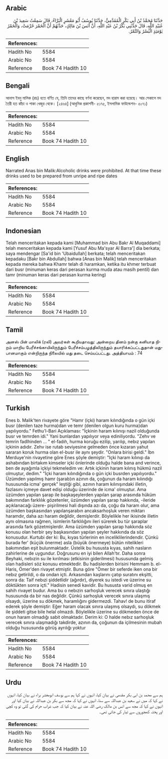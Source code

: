 ## Arabic


<div dir="rtl" lang="ar" style={{fontSize:'larger',backgroundColor:'#f8f9fa',padding:20}}>
حَدَّثَنَا مُحَمَّدُ بْنُ أَبِي بَكْرٍ الْمُقَدَّمِيُّ، حَدَّثَنَا يُوسُفُ أَبُو مَعْشَرٍ الْبَرَّاءُ، قَالَ سَمِعْتُ سَعِيدَ بْنَ عُبَيْدِ اللَّهِ، قَالَ حَدَّثَنِي بَكْرُ بْنُ عَبْدِ اللَّهِ، أَنَّ أَنَسَ بْنَ مَالِكٍ، حَدَّثَهُمْ أَنَّ الْخَمْرَ حُرِّمَتْ، وَالْخَمْرُ يَوْمَئِذٍ الْبُسْرُ وَالتَّمْرُ‏.‏
</div>
<div style={{backgroundColor:'#f8f9fa',padding:20, marginBottom: 10}}><table> <thead> <tr> <th>References:</th> <th></th> </tr> </thead> <tbody><tr><td>Hadith No</td><td>5584</td></tr><tr><td>Arabic No</td><td>5584</td></tr><tr><td>Reference</td><td>Book 74 Hadith 10</td></tr></tbody></table></div>

## Bengali


<div dir="ltr" lang="bn" style={{fontSize:'larger',backgroundColor:'#f8f9fa',padding:20}}>
আনাস ইবনু মালিক (রাঃ) হতে বর্ণিত যে, তিনি তাদের কাছে বর্ণনা করেছেন, মদ হারাম করা হয়েছে। আর সেকালে মদ তৈরী হত কাঁচা ও পাকা খেজুর থেকে। [২৪৬৪] (আধুনিক প্রকাশনী- ৫১৭৫, ইসলামিক ফাউন্ডেশন- ৫০৭১)
</div>
<div style={{backgroundColor:'#f8f9fa',padding:20, marginBottom: 10}}><table> <thead> <tr> <th>References:</th> <th></th> </tr> </thead> <tbody><tr><td>Hadith No</td><td>5584</td></tr><tr><td>Arabic No</td><td>5584</td></tr><tr><td>Reference</td><td>Book 74 Hadith 10</td></tr></tbody></table></div>

## English


<div dir="ltr" lang="en" style={{fontSize:'larger',backgroundColor:'#f8f9fa',padding:20}}>
Narrated Anas bin Malik:Alcoholic drinks were prohibited. At that time these drinks used to be prepared from unripe and ripe dates
</div>
<div style={{backgroundColor:'#f8f9fa',padding:20, marginBottom: 10}}><table> <thead> <tr> <th>References:</th> <th></th> </tr> </thead> <tbody><tr><td>Hadith No</td><td>5584</td></tr><tr><td>Arabic No</td><td>5584</td></tr><tr><td>Reference</td><td>Book 74 Hadith 10</td></tr></tbody></table></div>

## Indonesian


<div dir="ltr" lang="id" style={{fontSize:'larger',backgroundColor:'#f8f9fa',padding:20}}>
Telah menceritakan kepada kami [Muhammad bin Abu Bakr Al Muqaddami] telah menceritakan kepada kami [Yusuf Abu Ma'syar Al Barra'] dia berkata; saya mendengar [Sa'id bin 'Ubaidullah] berkata; telah menceritakan kepadaku [Bakr bin Abdullah] bahwa [Anas bin Malik] telah menceritakan kepada mereka bahwa Khamr telah di haramkan, ketika itu khmer terbuat dari busr (minuman keras dari perasan kurma muda atau masih pentil) dan tamr (minuman keras dari perasan kurma kering)
</div>
<div style={{backgroundColor:'#f8f9fa',padding:20, marginBottom: 10}}><table> <thead> <tr> <th>References:</th> <th></th> </tr> </thead> <tbody><tr><td>Hadith No</td><td>5584</td></tr><tr><td>Arabic No</td><td>5584</td></tr><tr><td>Reference</td><td>Book 74 Hadith 10</td></tr></tbody></table></div>

## Tamil


<div dir="ltr" lang="ta" style={{fontSize:'larger',backgroundColor:'#f8f9fa',padding:20}}>
அனஸ் பின் மாலிக் (ரலி) அவர்கள் கூறியதாவது: அன்றைய தினம் நன்கு கனியாத நிறம் மாறிய பேரீச்சங்காயிலிருந்தும் பேரீச்சம்பழத்திலிருந்தும் தயாரிக்கப்பட்டதுதான் மதுபானமாகும் என்றிருந்த நிலையில் மது தடை செய்யப்பட்டது. அத்தியாயம் : 74
</div>
<div style={{backgroundColor:'#f8f9fa',padding:20, marginBottom: 10}}><table> <thead> <tr> <th>References:</th> <th></th> </tr> </thead> <tbody><tr><td>Hadith No</td><td>5584</td></tr><tr><td>Arabic No</td><td>5584</td></tr><tr><td>Reference</td><td>Book 74 Hadith 10</td></tr></tbody></table></div>

## Turkish


<div dir="ltr" lang="tr" style={{fontSize:'larger',backgroundColor:'#f8f9fa',padding:20}}>
Enes b. Malik'ten rivayete göre "Hamr (içki) haram kılındığında o gün içki busr (denilen taze hurma)dan ve temr (denilen olgun kuru hurma)dan yapılıyordu." Fethu'l-Bari Açıklaması: "İçkinin haram kılınışı nazil olduğunda busr ve temrden idi." Yani bunlardan yapılıyor veya ediniliyordu. "Zehv ve temrin fadlhinden ... " el-fadıh, hurma koruğu ezilip, yarılıp, nebız yapılan içkinin adıdır. Zehv ise rutab seviyesine gelmeden önce kızaran yahut sararan koruk hurma olan el-busr ile aynı şeydir. "Onlara birisi geldi." İbn Merduye'nin rivayetine göre Enes şöyle demiştir: "Içki haram kılınıp da ashabından birtakım kimseler içki önlerinde olduğu halde bana and verince, ben de ayağımla içkiyi tekmeledim ve: Artık içkinin haram kılınış hükmü nazil olmuştur, dedim." "İçki haram kılındığında o gün içki busrden yapılıyordu." Üzümden yapılmış hamr (şarab)ın azının da, çoğunun da haram kılındığı hususunda icma' gerçek" leştiği gibi, azının haram kılınışındaki illetin, fazlasını içmeye davet edişi olduğu üzerinde de icma' olmuştur. Ama üzümden yapılan şarap ile başkaşeylerden yapılan şarap arasında hüküm bakımından farklılık gözetenler, üzümden yapılan şarap hakkında, -ileride açıklanacağı üzere- pişirilmesi hali dışında azı da, çoğu da haram olur, ama üzümden başkasından yapılanşarabın ancaksarhoşluk veren miktarı haramdır, daha azı haram değildir, demişlerdir. Böylelikle her ikisinde illetin aynı olmasına rağmen, isimlerin farklılığını ileri sürerek bu tür şaraplar arasında fark gözetmişlerdir. Ama üzümden yapılan şarap hakkında söz konusu olan herbir şey başkasından yapılan şeyler hakkında da söz konusudur. Kurtubi der ki: Bu, kıyas türlerinin en inceliklilerindendir. Çünkü burada fer' (küçük önerme) asla (büyük önermeye) bütün nitelikleri bakımından eşit bulunmaktadır. Üstelik bu hususta kıyas, sahih nasların zahirlerine de uygundur. Doğrusunu en iyi bilen Allah'tır. Daha sonra Beyhaki, nebızin su ile kırılması (etkisinin giderilmesi) hususunda gelmiş olan hadisleri söz konusu etmektedir. Bu hadislerden birisini Hemmam b. el-Haris, Ömer'den rivayet etmiştir. Buna göre "Ömer bir seferde iken ona bir nebız getirildi, o da ondan içti. Arkasından kaşlarını çatıp suratını ekşitti, sonra da: Taif nebızi şiddetlidir (ağırdır), diyerek su istedi ve üzerine su döktükten sonra içti." Hadisin senedi kavidir. Bu hususta varid olmuş en sahih rivayet budur. Ama bu o nebızin sarhoşluk verecek sınıra ulaştığı hususunda da bir nas değildir. Çünkü sarhoşluk verecek sınıra ulaşmış olsaydı, üzerine su dökmek, haramlığını gidermezdi. Tahav! de bunu itiraf ederek şöyle demiştir: Eğer haram olacak sınıra ulaşmış olsaydı, su dökmek ile şiddeti gitse bile helal olmazdı. Böylelikle üzerine su dökmeden önce de onun haram olmadığı sabit olmaktadır. Derim ki: O halde nebız sarhoşluk verecek sınıra ulaşmadığı takdirde, azının da, çoğunun da içilmesinin mubah olduğu hususunda görüş ayrılığı yoktur
</div>
<div style={{backgroundColor:'#f8f9fa',padding:20, marginBottom: 10}}><table> <thead> <tr> <th>References:</th> <th></th> </tr> </thead> <tbody><tr><td>Hadith No</td><td>5584</td></tr><tr><td>Arabic No</td><td>5584</td></tr><tr><td>Reference</td><td>Book 74 Hadith 10</td></tr></tbody></table></div>

## Urdu


<div dir="rtl" lang="ur" style={{fontSize:'larger',backgroundColor:'#f8f9fa',padding:20}}>
ہم سے محمد بن ابی بکر مقدمی نے بیان کیا، انہوں نے کہا ہم سے یوسف ابومعشر براء نے بیان کیا، انہوں نے کہا کہ میں نے سعید بن عبداللہ سے سنا، انہوں نے کہا کہ مجھ سے بکر بن عبداللہ نے بیان کیا اور انہوں نے کہا کہ مجھ سے انس بن مالک رضی اللہ عنہ نے بیان کیا کہ جب شراب حرام کی گئی تو وہ کچی اور پختہ کھجوروں سے تیار کی جاتی تھی۔
</div>
<div style={{backgroundColor:'#f8f9fa',padding:20, marginBottom: 10}}><table> <thead> <tr> <th>References:</th> <th></th> </tr> </thead> <tbody><tr><td>Hadith No</td><td>5584</td></tr><tr><td>Arabic No</td><td>5584</td></tr><tr><td>Reference</td><td>Book 74 Hadith 10</td></tr></tbody></table></div>